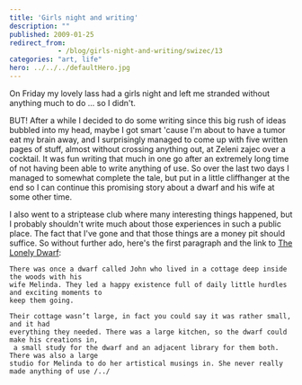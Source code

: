 ```yaml
---
title: 'Girls night and writing'
description: ""
published: 2009-01-25
redirect_from: 
            - /blog/girls-night-and-writing/swizec/13
categories: "art, life"
hero: ../../../defaultHero.jpg
---
```


On Friday my lovely lass had a girls night and left me stranded without anything much to do ... so I didn't.

BUT! After a while I decided to do some writing since this big rush of ideas bubbled into my head, maybe I got smart 'cause I'm about to have a tumor eat my brain away, and I surprisingly managed to come up with five written pages of stuff, almost without crossing anything out, at Zeleni zajec over a cocktail. It was fun writing that much in one go after an extremely long time of not having been able to write anything of use. So over the last two days I managed to somewhat complete the tale, but put in a little cliffhanger at the end so I can continue this promising story about a dwarf and his wife at some other time.

I also went to a striptease club where many interesting things happened, but I probably shouldn't write much about those experiences in such a public place. The fact that I've gone and that those things are a money pit should suffice. So without further ado, here's the first paragraph and the link to [The Lonely Dwarf](http://3pike.org/tales/The_lonely_dwarf.rtf):

```undefined
There was once a dwarf called John who lived in a cottage deep inside the woods with his
wife Melinda. They led a happy existence full of daily little hurdles and exciting moments to
keep them going.

Their cottage wasn’t large, in fact you could say it was rather small, and it had
everything they needed. There was a large kitchen, so the dwarf could make his creations in,
 a small study for the dwarf and an adjacent library for them both. There was also a large
studio for Melinda to do her artistical musings in. She never really made anything of use /../
```

